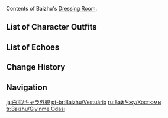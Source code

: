 {{CharacterTabs}}
Contents of Baizhu's [[Dressing Room]].

==List of Character Outfits==
{{Outfits by Category Table|Baizhu Outfits|nocharacter=1}}

==List of Echoes==
{{Echoes by Category Table|Baizhu Echoes|nocharacter=1}}

==Change History==
{{Change History|3.6}}

==Navigation==
{{Character Navbox|Dressing Room}}

[[ja:白朮/キャラ外観]]
[[pt-br:Baizhu/Vestuário]]
[[ru:Бай Чжу/Костюмы]]
[[tr:Baizhu/Giyinme Odası]]
